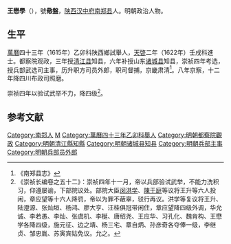 '''王懋學'''（{{bd|？||？||}}），號'''儆盤'''，[[陕西|陕西]][[汉中府|汉中府]][[南郑县|南郑县]]人。明朝政治人物。

==生平==
[[萬曆|萬曆]]四十三年（1615年）乙卯科陕西鄉試舉人，[[天啓|天啓]]二年（1622年）壬戌科進士。都察院观政，三年授[[清江县|清江县]]知县，六年补授山东[[诸城县|诸城县]]知县，崇祯四年考选，授兵部武选司主事，历升职方司员外郎，职司督捕，京畿肃清<ref>《南郑县志》</ref>。八年京察，十二年降四川布政司照磨。

崇祯四年以验试武举不力，降四级<ref>《崇祯长编卷之五十二》：崇祯四年十一月，帝以兵部验试武举，不能力洗积习，仰遵屡谕，下部院议处。部院大臣[[闵洪学|闵洪学]]、[[陳于庭|陳于庭]]等议将王升等六人投闲，章应望等十六人降罚，帝以为罪不蔽辜，驳行再议。洪学等复议将王升、陆澄源、张灿垣、杨鸿、廖大亨、汪桂俱冠带闲住，章应望降四级外调，华允诚、李若愚、李灿、张虞机、李梴、唐绍尧、王应华、习孔化、魏肯构、王懋学各降四级，施元征、边之靖、杨三宅、章自炳、孙彦奇各夺俸一级，李继贞、邹忠胤、苏寅宾姑免议。允之。</ref>。

==参考文献==
{{reflist}}

{{天啓二年壬戌科殿試金榜}}

{{Authority control}}

{{DEFAULTSORT:}}
[[Category:南郑人|Category:南郑人]]
[[Category:王姓|M]]
[[Category:萬曆四十三年乙卯科舉人|Category:萬曆四十三年乙卯科舉人]]
[[Category:明朝都察院觀政|Category:明朝都察院觀政]]
[[Category:明朝清江縣知縣|Category:明朝清江縣知縣]]
[[Category:明朝诸城县知县|Category:明朝诸城县知县]]
[[Category:明朝兵部主事|Category:明朝兵部主事]]
[[Category:明朝兵部员外郎|Category:明朝兵部员外郎]]


{{明朝官员小作品}}